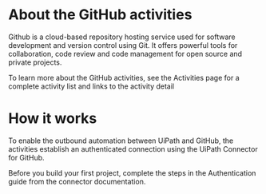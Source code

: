 ﻿# About the GitHub activities

Github is a cloud-based repository hosting service used for software development and version control using Git. It offers powerful tools for collaboration, code review and code management for open source and private projects.

To learn more about the GitHub activities, see the Activities page for a complete activity list and links to the activity detail

# How it works

To enable the outbound automation between UiPath and GitHub, the activities establish an authenticated connection using the UiPath Connector for GitHub.

Before you build your first project, complete the steps in the Authentication guide from the connector documentation.
